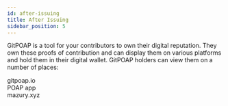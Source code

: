 ```yaml
---
id: after-issuing
title: After Issuing
sidebar_position: 5
---
```


GitPOAP is a tool for your contributors to own their digital reputation. They own these proofs of contribution and can display them on various platforms and hold them in their digital wallet. GitPOAP holders can view them on a number of places:

gitpoap.io <br />
POAP app <br />
mazury.xyz <br />
